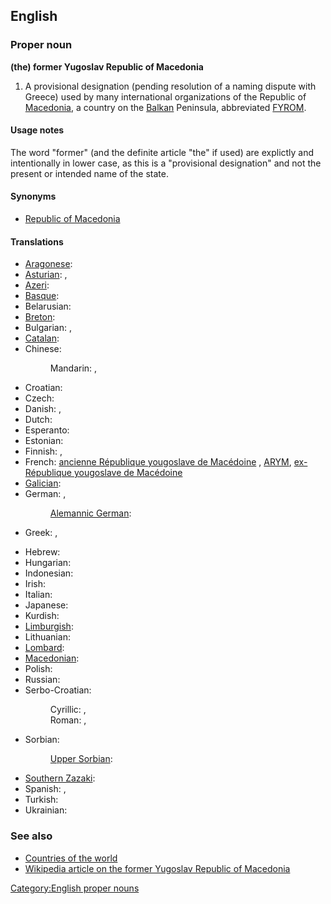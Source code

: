 ==English==

===Proper noun===
'''(the) former Yugoslav Republic of Macedonia'''

# A provisional designation (pending resolution of a naming dispute with Greece) used by many international organizations of the Republic of [[Macedonia]], a country on the [[Balkan]] Peninsula, abbreviated [[FYROM]].

====Usage notes====
The word "former" (and the definite article "the" if used) are explictly and intentionally in lower case, as this is a "provisional designation" and not the present or intended name of the state.

====Synonyms====
* [[Republic of Macedonia]]

====Translations====
<!-- the spelling of former and Yugoslav seems to be incosistent and there variants - both lower and upper cases are used in different languages-->
{{trans-top|provisional designation used of the Republic of Macedonia}}
* [[Aragonese]]: {{t|an|Antigua Republica Yugoslava de Macedonia|xs=Aragonese}}
* [[Asturian]]: {{t|ast|Antigua República Yugoslava de Macedonia|xs=Asturian}}, {{t|ast|ex República Yugoslava de Macedonia|xs=Asturian}}
* [[Azeri]]: {{t|az|Keçmiş Yuqoslaviya Makedoniya Respublikası|xs=Azeri}}
* [[Basque]]: {{t|eu|Mazedoniako Jugoslaviar Errepublika Ohia|xs=Basque}}
* Belarusian: {{t|be|Былая Югаслаўская Pэспубліка Македонія|f|tr=Bylája Juhasláŭskaja Pespúblika Makedónija|xs=Belarusian}}
* [[Breton]]: {{t|br|Ez-Republik Yougoslaviat Makedonia|xs=Breton}}
* Bulgarian: {{t|bg|Бивша Югославска Република Македония|f|tr=Bívša Jugoslávska Repúblika Makedónija|sc=Cyrl}}, {{t|bg|БЮРМ|f|tr=BJuRM|sc=Cyrl}}
* [[Catalan]]: {{t|ca|Exrepública Iugoslava de Macedònia}}
* Chinese:
*: Mandarin: {{t|cmn|前南斯拉夫馬其頓共和國|sc=Hani}}, {{t|cmn|前南斯拉夫马其顿共和国|tr=qián Nánsīlāfū Mǎqídùn gònghéguó|sc=Hani}}
* Croatian: {{t|hr|bivša jugoslavenska Republika Makedonija}}
* Czech: {{t-|cs|bývalá jugoslávská republika Makedonie|f}}
* Danish: {{t|da|Den Tidligere Jugoslaviske Republik Makedonien|c}}, {{t|da|TJRM}}
* Dutch: {{t-|nl|Voormalige Joegoslavische Republiek Macedonië}}
* Esperanto: {{t|eo|Iama Jugoslavia Respubliko Makedonio|xs=Esperanto}}
* Estonian: {{t|et|endine Jugoslaavia Makedoonia Vabariik}}
* Finnish: {{t-|fi|entinen Jugoslavian tasavalta Makedonia}}, {{t-|fi|EJTM}}
* French: [[ancienne République yougoslave de Macédoine]] {{f}}, [[ARYM]], [[ex-République yougoslave de Macédoine]] {{f}}
* [[Galician]]: {{t-|gl|Antiga República Iugoslava da Macedonia|f|xs=Galician}}
* German: {{t+|de|Ehemalige Jugoslawische Republik Mazedonien|f}}, {{t-|de|EJRM}}
*: [[Alemannic German]]: {{tø|gsw|Ehemoligi Jugoslawischi Republik Mazedonie}}
* Greek: {{t|el|Σκόπια|f|tr=Skópia|sc=Grek}}, {{t|el|Πρώην Γιουγκοσλαβική Δημοκρατία της Μακεδονίας|f|tr=Próin Yiougkoslavikí Dimokratía tis Makedonías|sc=Grek}}
{{trans-mid}}
* Hebrew: {{t|he|הרפובליקה היוגוסלבית לשעבר של מקדוניה}}
* Hungarian: {{t|hu|Macedónia Volt Jugoszláv Köztársaság}}
* Indonesian: {{t|id|Republik Makedonia bekas Yugoslavia|xs=Indonesian}}
* Irish: {{t|ga|Iar-Phoblacht Iúgslavach na Macadóine|xs=Irish}}
* Italian: {{t|it|Repubblica Ex Jugoslava di Macedonia}}
* Japanese: {{t|ja|マケドニア旧ユーゴスラビア共和国|tr=Makedonia kyū-Yūgosurabia kyōwakoku}}
* Kurdish: {{t|ku|Komara Yûgoslavî ya Kevnar a Makedonyayê|sc=Latn}}
* [[Limburgish]]: {{t|li|Vreuger Joegoslavische Rippebliek Macedonië|xs=Limburgish}}
* Lithuanian: {{t|lt|Buvusi Jugoslavijos Respublika Makedonija|xs=Lithuanian}}
* [[Lombard]]: {{tø|lmo|Ex Repüblica Iuguslava de Macedonia}}
* [[Macedonian]]: {{t|mk|Поранешна Југословенска Република Македонија|f|tr=Poranešna Jugoslovenska Repúblika Makedónija}}
* Polish: {{t+|pl|Była Jugosłowiańska Republika Macedonii|f}}
* Russian: {{t|ru|Бывшая Югославская Республика Македония|f|tr=Bývšaja Jugoslávskaja Respúblika Makedónija}}
* Serbo-Croatian:
*: Cyrillic: {{t|sh|бивша југословенска Република Македонија|f|sc=Cyrl}}, {{t|sh|бивша југославенска Република Македонија|f|sc=Cyrl}}
*: Roman: {{t|sh|bivša jugoslovenska Republika Makedonija|f}}, {{t|sh|bivša jugoslavenska Republika Makedonija|f}}
* Sorbian:
*: [[Upper Sorbian]]: {{t|hsb|Bywša Južnosłowjanska Republika Makedonska|xs=Upper Sorbian}}
* [[Southern Zazaki]]: {{tø|diq|Cumurêtê Makedonyaê Yugoslawê Kıhani}}
* Spanish: {{t|es|Antigua República Yugoslava de Macedonia}}, {{t|es|Ex República Yugoslava de Macedonia}}
* Turkish: {{t|tr|Eski Yugoslav Makedonya Cumhuriyeti}}
* Ukrainian: {{t|uk|Колишня Югославська Республіка Македонія|f|tr=Kolýšnja Juhoslávs'ka Respúblika Makedónija|sc=Cyrl}}
{{trans-bottom}}

===See also===
* [[Appendix:Countries of the world|Countries of the world]]
* [[w:Republic_of_Macedonia|Wikipedia article on the former Yugoslav Republic of Macedonia]]

[[Category:English proper nouns]]